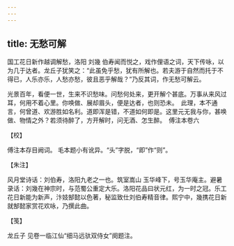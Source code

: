 ```yaml
---
---
---
```

title: 无愁可解
---







国工花日新作越调解愁，洛阳 刘幾 伯寿闻而悦之，戏作俚语之词，天下传咏，以为几于达者。龙丘子犹笑之：“此虽免乎愁，犹有所解也。若夫游于自然而托于不得已，人乐亦乐，人愁亦愁，彼且恶乎解哉？”乃反其词，作无愁可解云。

光景百年，看便一世，生来不识愁味。问愁何处来，更开解个甚底。万事从来风过耳，何用不着心里。你唤做、展却眉头，便是达者，也则恐未。　此理，本不通言，何曾道、欢游胜如名利。道即浑是错，不道如何即是。这里元无我与你，甚唤做、物情之外？若须待醉了，方开解时，问无酒、怎生醉。　傅注本卷六





【校】


傅注本存目阙词。 毛本题小有讹异。“头”字脱，“即”作“则”。





【朱注】


风月堂诗话：刘伯寿，洛阳九老之一也。筑室嵩山 玉华峰下，号玉华庵主。避暑录话：刘幾在神宗时，与范蜀公重定大乐。洛阳花品曰状元红，为一时之冠。乐工花日新能为新声，汴妓郜懿以色著，秘监致仕刘伯寿精音律。熙宁中，幾携花日新就郜懿家赏花欢咏，乃撰此曲。





【笺】


龙丘子 见卷一临江仙“细马远驮双侍女”阕题注。
